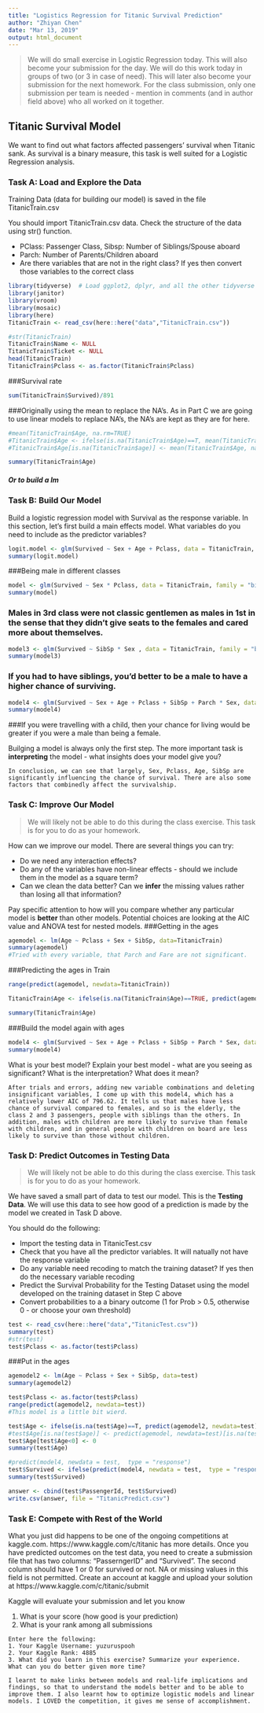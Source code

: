 ```yaml
---
title: "Logistics Regression for Titanic Survival Prediction"
author: "Zhiyan Chen"
date: "Mar 13, 2019"
output: html_document
---
```


> We will do small exercise in Logistic Regression today. This will also become your submission for the day. We will do this work today in groups of two (or 3 in case of need). This will later also become your submission for the next homework. For the class submission, only one submission per team is needed - mention in comments (and in author field above) who all worked on it together.


## Titanic Survival Model

We want to find out what factors affected passengers' survival when Titanic sank. As survival is a binary measure, this task is well suited for a Logistic Regression analysis.

### Task A: Load and Explore the Data

Training Data (data for building our model) is saved in the file TitanicTrain.csv

You should import TitanicTrain.csv data. Check the structure of the data using str() function.

- PClass: Passenger Class, Sibsp: Number of Siblings/Spouse aboard
- Parch: Number of Parents/Children aboard
- Are there variables that are not in the right class? If yes then convert those variables to the correct class

```r
library(tidyverse)  # Load ggplot2, dplyr, and all the other tidyverse packages
library(janitor)
library(vroom)
library(mosaic)
library(here)
TitanicTrain <- read_csv(here::here("data","TitanicTrain.csv"))

```


```r
#str(TitanicTrain)
TitanicTrain$Name <- NULL
TitanicTrain$Ticket <- NULL
head(TitanicTrain)
TitanicTrain$Pclass <- as.factor(TitanicTrain$Pclass)

```

###Survival rate
```r
sum(TitanicTrain$Survived)/891
```

###Originally using the mean to replace the NA's. As in Part C we are going to use linear models to replace NA's, the NA's are kept as they are for here.
```r
#mean(TitanicTrain$Age, na.rm=TRUE)
#TitanicTrain$Age <- ifelse(is.na(TitanicTrain$Age)==T, mean(TitanicTrain$Age, na.rm=T), TitanicTrain$Age)
#TitanicTrain$Age[is.na(TitanicTrain$age)] <- mean(TitanicTrain$Age, na.rm=T)

summary(TitanicTrain$Age)
```

##### Or to build a lm

### Task B: Build Our Model

Build a logistic regression model with Survival as the response variable. In this section, let's first build a main effects model. What variables do you need to include as the predictor variables?

```r
logit.model <- glm(Survived ~ Sex + Age + Pclass, data = TitanicTrain, family = "binomial")
summary(logit.model)
```

###Being male in different classes

```r
model <- glm(Survived ~ Sex * Pclass, data = TitanicTrain, family = "binomial")
summary(model)
```
### Males in 3rd class were not classic gentlemen as males in 1st in the sense that they didn't give seats to the females and cared more about themselves.

```r
model3 <- glm(Survived ~ SibSp * Sex , data = TitanicTrain, family = "binomial")
summary(model3)
```
### If you had to have siblings, you'd better to be a male to have a higher chance of surviving.

```r
model4 <- glm(Survived ~ Sex + Age + Pclass + SibSp + Parch * Sex, data = TitanicTrain, family = "binomial")
summary(model4)
```
###If you were travelling with a child, then your chance for living would be greater if you were a male than being a female.

Builging a model is always only the first step. The more important task is **interpreting** the model - what insights does your model give you?

```{}
In conclusion, we can see that largely, Sex, Pclass, Age, SibSp are significantly influencing the chance of survival. There are also some factors that combinedly affect the survivalship.
```

### Task C: Improve Our Model

> We will likely not be able to do this during the class exercise. This task is for you to do as your homework. 

How can we improve our model. There are several things you can try:

- Do we need any interaction effects?
- Do any of the variables have non-linear effects - should we include them in the model as a square term?
- Can we clean the data better? Can we **infer** the missing values rather than losing all that information?

Pay specific attention to how will you compare whether any particular model is **better** than other models. Potential choices are looking at the AIC value and ANOVA test for nested models.
###Getting in the ages
```r
agemodel <- lm(Age ~ Pclass + Sex + SibSp, data=TitanicTrain)
summary(agemodel)
#Tried with every variable, that Parch and Fare are not significant.
```
###Predicting the ages in Train
```r
range(predict(agemodel, newdata=TitanicTrain))

TitanicTrain$Age <- ifelse(is.na(TitanicTrain$Age)==TRUE, predict(agemodel, newdata=TitanicTrain), TitanicTrain$Age)

summary(TitanicTrain$Age)
```
###Build the model again with ages

```r
model4 <- glm(Survived ~ Sex + Age + Pclass + SibSp + Parch * Sex, data = TitanicTrain, family = "binomial")
summary(model4)
```

What is your best model? Explain your best model - what are you seeing as significant? What is the interpretation? What does it mean?

```{}
After trials and errors, adding new variable combinations and deleting insignificant variables, I come up with this model4, which has a relatively lower AIC of 796.62. It tells us that males have less chance of survival compared to females, and so is the elderly, the class 2 and 3 passengers, people with siblings than the others. In addition, males with children are more likely to survive than female with children, and in general people with children on board are less likely to survive than those without children.

```

### Task D: Predict Outcomes in Testing Data

> We will likely not be able to do this during the class exercise. This task is for you to do as your homework. 

We have saved a small part of data to test our model. This is the **Testing Data**. We will use this data to see how good of a prediction is made by the model we created in Task D above.

You should do the following:

- Import the testing data in TitanicTest.csv
- Check that you have all the predictor variables. It will natually not have the response variable
- Do any variable need recoding to match the training dataset? If yes then do the necessary variable recoding
- Predict the Survival Probability for the Testing Dataset using the model developed on the training dataset in Step C above
- Convert probabilities to a a binary outcome (1 for Prob > 0.5, otherwise 0 - or choose your own threshold)


```r

test <- read_csv(here::here("data","TitanicTest.csv"))
summary(test)
#str(test)
test$Pclass <- as.factor(test$Pclass)
```
###Put in the ages


```r
agemodel2 <- lm(Age ~ Pclass + Sex + SibSp, data=test)
summary(agemodel2)
```

```r
test$Pclass <- as.factor(test$Pclass)
range(predict(agemodel2, newdata=test))
#This model is a little bit wierd.
```

```r

test$Age <- ifelse(is.na(test$Age)==T, predict(agemodel2, newdata=test),test$Age)
#test$Age[is.na(test$age)] <- predict(agemodel, newdata=test)[is.na(test$age)]
test$Age[test$Age<0] <- 0
summary(test$Age)
```


```r
#predict(model4, newdata = test,  type = "response")
test$Survived <- ifelse(predict(model4, newdata = test,  type = "response") >= 0.616, 1, 0)
summary(test$Survived)
```

```r
answer <- cbind(test$PassengerId, test$Survived)
write.csv(answer, file = "TitanicPredict.csv")
```

### Task E: Compete with Rest of the World

What you just did happens to be one of the ongoing competitions at kaggle.com. https://www.kaggle.com/c/titanic has more details. Once you have predicted outcomes on the test data, you need to create a submission file that has two columns: "PasserngerID" and "Survived".
The second column should have 1 or 0 for survived or not. NA or missing values in this field is not permitted. 
Create an account at kaggle and upload your solution at https://www.kaggle.com/c/titanic/submit

Kaggle will evaluate your submission and let you know 

1. What is your score (how good is your prediction)
2. What is your rank among all submissions 

```{}
Enter here the following:
1. Your Kaggle Username: yuzuruspooh 
2. Your Kaggle Rank: 4885
3. What did you learn in this exercise? Summarize your experience. What can you do better given more time?

I learnt to make links between models and real-life implications and findings, so that to understand the models better and to be able to improve them. I also learnt how to optimize logistic models and linear models. I LOVED the competition, it gives me sense of accomplishment.
```


